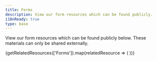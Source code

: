 ```yaml
---
title: Forms
description: View our form resources which can be found publicly.
i18nReady: true
type: base
---
```



View our form resources which can be found publicly below. These materials can only be shared externally.

<div class="resource-card-container">
  {getRelatedResources(['Forms']).map(relatedResource => (
    <ResourceCard {...relatedResource} />
  ))}
</div>

